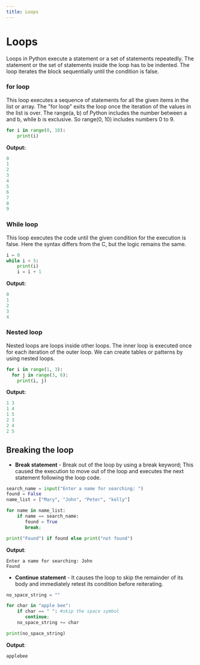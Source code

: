 ```yaml
---
title: Loops
---
```


# Loops
Loops in Python execute a statement or a set of statements repeatedly. The statement or the set of statements inside the loop has to be indented. The loop iterates the block sequentially until the condition is false.

### for loop
This loop executes a sequence of statements for all the given items in the list or array. The "for loop" exits the loop once the iteration of the values in the list is over.
The range(a, b) of Python includes the number between a and b, while b is exclusive. So range(0, 10) includes numbers 0 to 9.
```Python
for i in range(0, 10):
    print(i)
```

**Output:**
```Python
0
1
2
3
4
5
6
7
8
9
```

### While loop
This loop executes the code until the given condition for the execution is false. Here the syntax differs from the C, but the logic remains the same.

```python
i = 0
while i < 5:
    print(i)
    i = i + 1
```

**Output:**
```Python
0
1
2
3
4
```

### Nested loop
Nested loops are loops inside other loops. The inner loop is executed once for each iteration of the outer loop.
We can create tables or patterns by using nested loops.
```Python
for i in range(1, 3):
  for j in range(3, 6):
    print(i, j)
```

**Output:**
```Python
1 3
1 4
1 5
2 3
2 4
2 5
```

## Breaking the loop
- **Break statement** - Break out of the loop by using a break keyword; This caused the execution to move out of the loop and executes the next statement following the loop code.
```Python
search_name = input("Enter a name for searching: ")
found = False
name_list = ["Mary", "John", "Peter", "kelly"]

for name in name_list:
    if name == search_name:
       found = True
       break;

print("Found") if found else print("not found")
```
**Output**:
```
Enter a name for searching: John
Found
```
- **Continue statement** -  It causes the loop to skip the remainder of its body and immediately retest its condition before reiterating.
```python
no_space_string = ""

for char in "apple bee":
    if char == " ": #skip the space symbol
       continue;
    no_space_string += char

print(no_space_string)
```
**Output**:
```
applebee
```